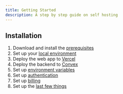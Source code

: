 ```yaml
---
title: Getting Started
description: A step by step guide on self hosting
---
```


## Installation

1. Download and install the [prerequisites](/getting-started/prereqs)
2. Set up your [local environment](/getting-started/local-install)
3. Deploy the web app to [Vercel](/getting-started/deploy-app)
4. Deploy the backend to [Convex](/getting-started/deploy-backend)
5. Set up [environment variables](/getting-started/env)
6. Set up [authentication](/getting-started/auth)
7. Set up [billing](/getting-started/billing)
8. Set up the [last few things](/getting-started/fin)
